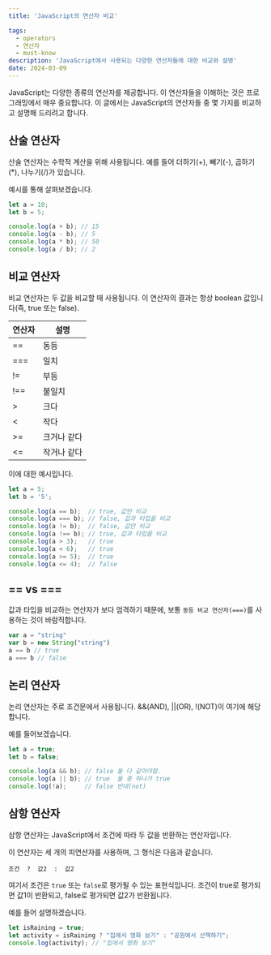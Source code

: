 ```yaml
---
title: 'JavaScript의 연산자 비교'

tags:
  - operators
  - 연산자
  - must-know
description: 'JavaScript에서 사용되는 다양한 연산자들에 대한 비교와 설명'
date: 2024-03-09
---
```


JavaScript는 다양한 종류의 연산자를 제공합니다. 이 연산자들을 이해하는 것은 프로그래밍에서 매우 중요합니다. 이 글에서는 JavaScript의 연산자들 중 몇 가지를 비교하고 설명해 드리려고 합니다.

## 산술 연산자

산술 연산자는 수학적 계산을 위해 사용됩니다. 예를 들어 더하기(+), 빼기(-), 곱하기(\*), 나누기(/)가 있습니다. 

예시를 통해 살펴보겠습니다.

```javascript:index.js
let a = 10;
let b = 5;

console.log(a + b); // 15
console.log(a - b); // 5
console.log(a * b); // 50
console.log(a / b); // 2
```

## 비교 연산자

비교 연산자는 두 값을 비교할 때 사용됩니다. 이 연산자의 결과는 항상 boolean 값입니다(즉, true 또는 false).

| 연산자 | 설명           |
| ------ | -------------- |
| ==     | 동등           |
| ===    | 일치           |
| !=     | 부등           |
| !==    | 불일치         |
| >      | 크다           |
| \<      | 작다           |
| >=     | 크거나 같다     |
| \<=     | 작거나 같다     |

이에 대한 예시입니다.

```javascript:index.js
let a = 5;
let b = '5';

console.log(a == b);  // true, 값만 비교
console.log(a === b); // false, 값과 타입을 비교
console.log(a != b);  // false, 값만 비교
console.log(a !== b); // true, 값과 타입을 비교
console.log(a > 3);   // true
console.log(a < 6);   // true
console.log(a >= 5);  // true
console.log(a <= 4);  // false
```

## == vs ===

값과 타입을 비교하는 연산자가 보다 엄격하기 때문에, 보통 `동등 비교 연산자(===)`를 사용하는 것이 바람직합니다.

```javascript.index.js
var a = "string"
var b = new String("string")
a == b // true
a === b // false
```

## 논리 연산자

논리 연산자는 주로 조건문에서 사용됩니다. &&(AND), ||(OR), !(NOT)이 여기에 해당합니다. 

예를 들어보겠습니다.

```javascript:index.js
let a = true;
let b = false;

console.log(a && b); // false 둘 다 같아야함.
console.log(a || b); // true  둘 중 하나가 true
console.log(!a);     // false 반대(not)
```

## 삼항 연산자

삼항 연산자는 JavaScript에서 조건에 따라 두 값을 반환하는 연산자입니다.

이 연산자는 세 개의 피연산자를 사용하며, 그 형식은 다음과 같습니다.

```
조건  ?  값2  :  값2
```

여기서 조건은 `true` 또는 `false`로 평가될 수 있는 표현식입니다. 조건이 true로 평가되면 값1이 반환되고, false로 평가되면 값2가 반환됩니다.

예를 들어 설명하겠습니다.

```javascript:index.js
let isRaining = true;
let activity = isRaining ? "집에서 영화 보기" : "공원에서 산책하기";
console.log(activity); // "집에서 영화 보기"

```